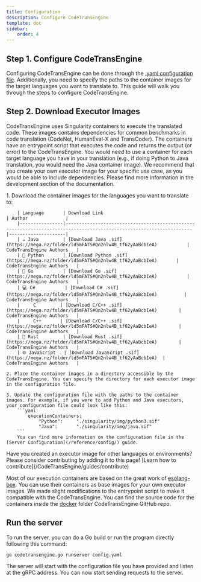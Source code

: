 ---
title: Configuration
description: Configure CodeTransEngine
template: doc
sidebar:
    order: 4
---

## Step 1. Configure CodeTransEngine
Configuring CodeTransEngine can be done through the [.yaml configuration file](/reference/config/). Additionally, you need to specify the paths to the container images for the target languages you want to translate to. This guide will walk you through the steps to configure CodeTransEngine.


## Step 2. Download Executor Images

CodeTransEngine uses Singularity containers to execute the translated code. These images contains dependencies for common benchmarks in code translation (CodeNet, HumanEval-X and TransCoder). The containers have an entrypoint script that executes the code and returns the output (or error) to the CodeTransEngine. You would need to use a container for each target language you have in your translation (e.g., if doing Python to Java translation, you would need the Java container image). We recommend that you create your own executor image for your specific use case, as you would be able to include dependencies. Please find more information in the development section of the documentation. 

<Steps>
    1. Download the container images for the languages you want to translate to:

        | Language       | Download Link                                                                                                        | Author              |
        |----------------|---------------------------------------------------------------------------------------------------------------------|---------------------|
        | ☕ Java         | [Download Java .sif](https://mega.nz/folder/ld5mFATS#Qn2nlw4B_tf62yAaBcbIeA)           | CodeTransEngine Authors   |
        | 🐍 Python       | [Download Python .sif](https://mega.nz/folder/ld5mFATS#Qn2nlw4B_tf62yAaBcbIeA)       | CodeTransEngine Authors   |
        | 🐹 Go           | [Download Go .sif](https://mega.nz/folder/ld5mFATS#Qn2nlw4B_tf62yAaBcbIeA)           | CodeTransEngine Authors   |
        | 💻 C#           | [Download C# .sif](https://mega.nz/folder/ld5mFATS#Qn2nlw4B_tf62yAaBcbIeA)          | CodeTransEngine Authors   |
        |     C         | [Download C/C++ .sif](https://mega.nz/folder/ld5mFATS#Qn2nlw4B_tf62yAaBcbIeA)        | CodeTransEngine Authors   |
        |     C++       | [Download C/C++ .sif](https://mega.nz/folder/ld5mFATS#Qn2nlw4B_tf62yAaBcbIeA)        | CodeTransEngine Authors   |
        | 🦀 Rust         | [Download Rust .sif](https://mega.nz/folder/ld5mFATS#Qn2nlw4B_tf62yAaBcbIeA)        | CodeTransEngine Authors   |
        | 🌐 JavaScript   | [Download JavaScript .sif](https://mega.nz/folder/ld5mFATS#Qn2nlw4B_tf62yAaBcbIeA)  | CodeTransEngine Authors   |

    2. Place the container images in a directory accessible by the CodeTransEngine. You can specify the directory for each executor image in the configuration file.

    3. Update the configuration file with the paths to the container images. For example, if you were to add Python and Java executors, your configuration file could look like this:
        ```yaml
            executionContainers:
                "Python":     "./singularity/img/python3.sif"
                "Java":       "./singularity/img/java.sif"
        ```
        You can find more information on the configuration file in the [Server Configuration](/reference/config/) guide.
</Steps>

<Aside type='tip'>Have you created an executor image for other languages or environments? Please consider contributing by adding it to this page! [Learn how to contribute](/CodeTransEngine/guides/contribute)</Aside>

Most of our execution containers are based on the great work of [esolang-box](https://github.com/hakatashi/esolang-box). You can use their containers as base images for your own executor images. We made slight modifications to the entrypoint script to make it compatible with the CodeTransEngine. You can find the source code for the containers inside the [docker](https://anonymoussubmission/codetransengine/tree/main/docker) folder CodeTransEngine GitHub repo.


## Run the server
To run the server, you can do a Go build or run the program directly following this command:

```bash
go codetransengine.go runserver config.yaml
```

The server will start with the configuration file you have provided and listen at the gRPC address. You can now start sending requests to the server.

